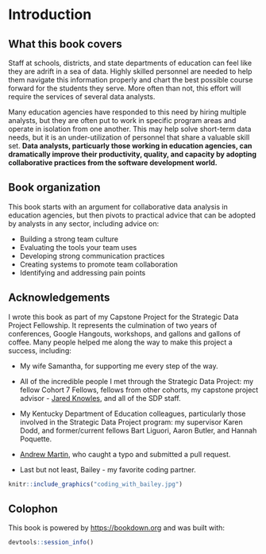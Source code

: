# Introduction

## What this book covers

Staff at schools, districts, and state departments of education can feel like they are adrift in a sea of data. Highly skilled personnel are needed to help them navigate this information properly and chart the best possible course forward for the students they serve. More often than not, this effort will require the services of several data analysts. 

Many education agencies have responded to this need by hiring multiple analysts, but they are often put to work in specific program areas and operate in isolation from one another. This may help solve short-term data needs, but it is an under-utilization of personnel that share a valuable skill set. **Data analysts, particuarly those working in education agencies, can dramatically improve their productivity, quality, and capacity by adopting collaborative practices from the software development world.**

## Book organization

This book starts with an argument for collaborative data analysis in education agencies, but then pivots to practical advice that can be adopted by analysts in any sector, including advice on:

- Building a strong team culture
- Evaluating the tools your team uses
- Developing strong communication practices
- Creating systems to promote team collaboration
- Identifying and addressing pain points

## Acknowledgements

I wrote this book as part of my Capstone Project for the Strategic Data Project Fellowship. It represents the culmination of two years of conferences, Google Hangouts, workshops, and gallons and gallons of coffee. Many people helped me along the way to make this project a success, including:

* My wife Samantha, for supporting me every step of the way.

* All of the incredible people I met through the Strategic Data Project: my fellow Cohort 7 Fellows, fellows from other cohorts, my capstone project advisor - [Jared Knowles](https://github.com/jknowles), and all of the SDP staff. 
  
* My Kentucky Department of Education colleagues, particularly those involved in the Strategic Data Project program: my supervisor Karen Dodd, and former/current fellows Bart Liguori, Aaron Butler, and Hannah Poquette.

* [Andrew Martin](https://github.com/almartin82), who caught a typo and submitted a pull request.

* Last but not least, Bailey - my favorite coding partner.


```r
knitr::include_graphics("coding_with_bailey.jpg")
```

## Colophon

This book is powered by <https://bookdown.org> and was built with:

```r

devtools::session_info()

```